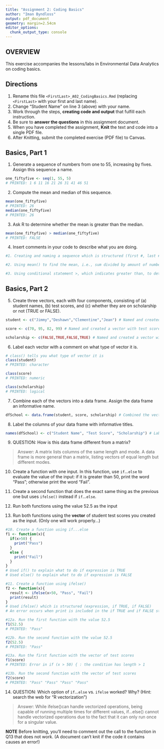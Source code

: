 ```yaml
---
title: "Assignment 2: Coding Basics"
author: "Iman Byndloss"
output: pdf_document
geometry: margin=2.54cm
editor_options: 
  chunk_output_type: console
---
```


## OVERVIEW

This exercise accompanies the lessons/labs in Environmental Data Analytics on coding basics.

## Directions

1.  Rename this file `<FirstLast>_A02_CodingBasics.Rmd` (replacing `<FirstLast>` with your first and last name).
2.  Change "Student Name" on line 3 (above) with your name.
3.  Work through the steps, **creating code and output** that fulfill each instruction.
4.  Be sure to **answer the questions** in this assignment document.
5.  When you have completed the assignment, **Knit** the text and code into a single PDF file.
6.  After Knitting, submit the completed exercise (PDF file) to Canvas.

## Basics, Part 1

1.  Generate a sequence of numbers from one to 55, increasing by fives. Assign this sequence a name.
```r
one_fiftyfive <- seq(1, 55, 5)
# PRINTED: 1 6 11 16 21 26 31 41 46 51
```

2.  Compute the mean and median of this sequence.
```r
mean(one_fiftyfive)
# PRINTED: 26
median(one_fiftyfive)
# PRINTED: 26
```

3.  Ask R to determine whether the mean is greater than the median.
```r
mean(one_fiftyfive) > median(one_fiftyfive)
# PRINTED: FALSE
```

4.  Insert comments in your code to describe what you are doing.

```r
#1. Creating and naming a sequence which is structured (first #, last #, by #)

#2. Using mean() to find the mean, i.e., sum divided by amount of numbers in the sequence, and median() to find the mean, i.e., the number in the middle of the sequence

#3. Using conditional statement >, which indicates greater than, to determine whether the mean is greater than the median for the named sequence
```

## Basics, Part 2

5.  Create three vectors, each with four components, consisting of (a) student names, (b) test scores, and (c) whether they are on scholarship or not (TRUE or FALSE).
```r
student <- c("Jimmy","Deshawn","Clementine","Jean") # Named and created a vector with student names, which require ""

score <- c(70, 95, 82, 99) # Named and created a vector with test scores

scholarship <- c(FALSE,TRUE,FALSE,TRUE) # Named and created a vector with scholarship information, stating either TRUE or FALSE
```

6.  Label each vector with a comment on what type of vector it is.
```r
# class() tells you what type of vector it is
class(student)
# PRINTED: character

class(score)
# PRINTED: numeric

class(scholarship)
# PRINTED: logical
```

7.  Combine each of the vectors into a data frame. Assign the data frame an informative name.
```r
dfSchool <- data.frame(student, score, scholarship) # Combined the vectors into a named data frame, using data.frame() and calling the vectors by name
```

8.  Label the columns of your data frame with informative titles.

```r
names(dfSchool) <- c("Student Name", "Test Score", "Scholarship") # Labeled the columns of dfSchool, using names() and listing the new labels as a vector
```

9.  QUESTION: How is this data frame different from a matrix?

> Answer: A matrix lists columns of the same length and mode. A data frame is more general than a matrix, listing vectors of equal length but different modes. 

10. Create a function with one input. In this function, use `if`...`else` to evaluate the value of the input: if it is greater than 50, print the word "Pass"; otherwise print the word "Fail". 

11. Create a second function that does the exact same thing as the previous one but uses `ifelse()` instead if `if`...`else `. 

12. Run both functions using the value 52.5 as the input

13. Run both functions using the **vector** of student test scores you created as the input. (Only one will work properly...)

```r
#10. Create a function using if...else
f1 <- function(x){
  if(x>50) {
    print("Pass")
  }
  else {
    print("Fail")
  }
}
# Used if() to explain what to do if expression is TRUE
# Used else() to explain what to do if expression is FALSE

#11. Create a function using ifelse()
f2 <- function(x){
  result <- ifelse(x>50, "Pass", "Fail")
  print(result)
}
# Used ifelse() which is structured (expression, if TRUE, if FALSE)
# An error occurs when print is included in the if TRUE and if FALSE statement, so it had to be removed and placed on a separate line in the function

#12a. Run the first function with the value 52.5
f1(52.5)
# PRINTED: "Pass"

#12b. Run the second function with the value 52.5
f2(52.5)
# PRINTED: "Pass"

#13a. Run the first function with the vector of test scores
f1(score)
# PRINTED: Error in if (x > 50) { : the condition has length > 1

#13b. Run the second function with the vector of test scores
f2(score)
# PRINTED: "Pass" "Pass" "Pass" "Pass"
```

14. QUESTION: Which option of `if`...`else` vs. `ifelse` worked? Why? (Hint: search the web for "R vectorization")

> Answer: While ifelse()can handle vectorized operations, being capable of running multiple times for different values, if...else() cannot handle vectorized operations due to the fact that it can only run once for a singular value.


**NOTE** Before knitting, you'll need to comment out the call to the function in Q13 that does not work. (A document can't knit if the code it contains causes an error!)